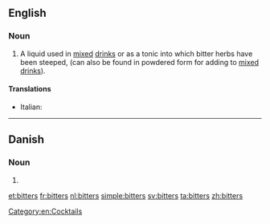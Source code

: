 ==English==
{{wikipedia}}

===Noun===
{{en-plural noun}}

# A liquid used in [[mix]]ed [[drink]]s or as a tonic into which bitter herbs have been steeped, (can also be found in powdered form for adding to [[mixed drink]]s).

====Translations====
{{trans-top|beverage}}
* Italian: {{t+|it|bitter|m}}
{{trans-mid}}
{{trans-bottom}}

[[Category:en:Cocktails]]

----

==Danish==

===Noun===
{{head|da|noun form|g=c}}

# {{form of|genitive singular indefinite|bitter|lang=da}}

[[et:bitters]]
[[fr:bitters]]
[[nl:bitters]]
[[simple:bitters]]
[[sv:bitters]]
[[ta:bitters]]
[[zh:bitters]]